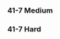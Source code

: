 ===41-7 Medium===
{{NodeInfo
|AB
|Raid
|Diamond
|Light Carrier Nu-Class/Kai Flagship IV
|Light Carrier Nu-Class/Elite IV
|Light Carrier Nu-Class/Elite IV
|Light Cruiser Tsu-Class
|Destroyer Na-Class
|Destroyer Na-Class
|-
|AB
|Raid
|Diamond
|Aircraft Carrier Princess/III
|Light Carrier Nu-Class/Elite IV
|Light Carrier Nu-Class/Elite IV
|Light Cruiser Tsu-Class
|Destroyer Na-Class
|Destroyer Na-Class
|-
|AB
|Raid
|Diamond
|Aircraft Carrier Princess/III
|Light Carrier Nu-Class/Kai Elite III
|Light Carrier Nu-Class/Kai Elite III
|Light Cruiser Tsu-Class
|Destroyer Na-Class
|Destroyer Na-Class
}}
===41-7 Hard===
{{NodeInfo
|AB
|Raid
|Diamond
|Light Carrier Nu-Class/Kai Flagship IV
|Light Carrier Nu-Class/Kai Elite III
|Light Carrier Nu-Class/Kai Elite III
|Light Cruiser Tsu-Class/Elite
|Destroyer Na-Class/Late Model Elite
|Destroyer Na-Class/Late Model Elite
|-
|AB
|Raid
|Diamond
|Aircraft Carrier Princess/IV
|Light Carrier Nu-Class/Kai Elite III
|Light Carrier Nu-Class/Kai Elite III
|Light Cruiser Tsu-Class/Elite
|Destroyer Na-Class/Late Model Elite
|Destroyer Na-Class/Late Model Elite
|-
|AB
|Raid
|Diamond
|Aircraft Carrier Princess/IV
|Light Carrier Nu-Class/Kai Flagship IV
|Light Carrier Nu-Class/Kai Flagship IV
|Light Cruiser Tsu-Class/Elite
|Destroyer Na-Class/Late Model Elite
|Destroyer Na-Class/Late Model Elite
}}